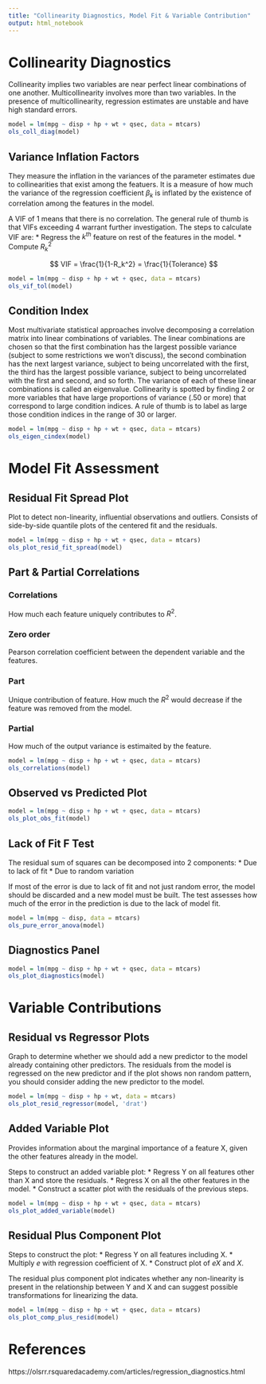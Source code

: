 ```yaml
---
title: "Collinearity Diagnostics, Model Fit & Variable Contribution"
output: html_notebook
---
```


# Collinearity Diagnostics

Collinearity implies two variables are near perfect linear combinations of one
another. Multicollinearity involves more than two variables. In the presence of
multicollinearity, regression estimates are unstable and have high standard
errors.

```r
model = lm(mpg ~ disp + hp + wt + qsec, data = mtcars)
ols_coll_diag(model)
```


## Variance Inflation Factors

They measure the inflation in the variances of the parameter estimates due to
collinearities that exist among the featuers. It is a measure of how much the
variance of the regression coefficient $\beta_k$ is inflated by the existence
of correlation among the features in the model.

A VIF of 1 means that there is no correlation. The general rule of thumb is that
VIFs exceeding 4 warrant further investigation. The steps to calculate VIF are:
*   Regress the $k^{th}$ feature on rest of the features in the model.
*   Compute $R_k^2$

$$ VIF = \frac{1}{1-R_k^2} = \frac{1}{Tolerance} $$
```r
model = lm(mpg ~ disp + hp + wt + qsec, data = mtcars)
ols_vif_tol(model)
```

## Condition Index

Most multivariate statistical approaches involve decomposing a correlation
matrix into linear combinations of variables. The linear combinations are chosen
so that the first combination has the largest possible variance (subject to some
restrictions we won’t discuss), the second combination has the next largest
variance, subject to being uncorrelated with the first, the third has the
largest possible variance, subject to being uncorrelated with the first and
second, and so forth. The variance of each of these linear combinations is
called an eigenvalue. Collinearity is spotted by finding 2 or more variables
that have large proportions of variance (.50 or more) that correspond to large
condition indices. A rule of thumb is to label as large those condition indices
in the range of 30 or larger.

```r
model = lm(mpg ~ disp + hp + wt + qsec, data = mtcars)
ols_eigen_cindex(model)
```

# Model Fit Assessment

## Residual Fit Spread Plot

Plot to detect non-linearity, influential observations and outliers. Consists of
side-by-side quantile plots of the centered fit and the residuals.

```r
model = lm(mpg ~ disp + hp + wt + qsec, data = mtcars)
ols_plot_resid_fit_spread(model)
```

## Part & Partial Correlations

### Correlations
How much each feature uniquely contributes to $R^2$.

### Zero order
Pearson correlation coefficient between the dependent variable and the features.

### Part
Unique contribution of feature. How much the $R^2$ would decrease if the feature
was removed from the model.

### Partial
How much of the output variance is estimaited by the feature.

```r
model = lm(mpg ~ disp + hp + wt + qsec, data = mtcars)
ols_correlations(model)
```

## Observed vs Predicted Plot

```r
model = lm(mpg ~ disp + hp + wt + qsec, data = mtcars)
ols_plot_obs_fit(model)
```

## Lack of Fit F Test

The residual sum of squares can be decomposed into 2 components:
*   Due to lack of fit
*   Due to random variation

If most of the error is due to lack of fit and not just random error, the model
should be discarded and a new model must be built. The test assesses how much
of the error in the prediction is due to the lack of model fit.
```r
model = lm(mpg ~ disp, data = mtcars)
ols_pure_error_anova(model)
```

## Diagnostics Panel

```r
model = lm(mpg ~ disp + hp + wt + qsec, data = mtcars)
ols_plot_diagnostics(model)

```

# Variable Contributions

## Residual vs Regressor Plots

Graph to determine whether we should add a new predictor to the model already
containing other predictors. The residuals from the model is regressed on the
new predictor and if the plot shows non random pattern, you should consider
adding the new predictor to the model.

```r
model = lm(mpg ~ disp + hp + wt, data = mtcars)
ols_plot_resid_regressor(model, 'drat')
```

## Added Variable Plot

Provides information about the marginal importance of a feature X, given the
other features already in the model.

Steps to construct an added variable plot:
*   Regress Y on all features other than X and store the residuals.
*   Regress X on all the other features in the model.
*   Construct a scatter plot with the residuals of the previous steps.

```r
model = lm(mpg ~ disp + hp + wt + qsec, data = mtcars)
ols_plot_added_variable(model)
```

## Residual Plus Component Plot

Steps to construct the plot:
*   Regress Y on all features including X.
*   Multiply $e$ with regression coefficient of X.
*   Construct plot of $eX$ and $X$.

The residual plus component plot indicates whether any non-linearity is present
in the relationship between Y and X and can suggest possible transformations for
linearizing the data.

```r
model = lm(mpg ~ disp + hp + wt + qsec, data = mtcars)
ols_plot_comp_plus_resid(model)
```



# References
https://olsrr.rsquaredacademy.com/articles/regression_diagnostics.html